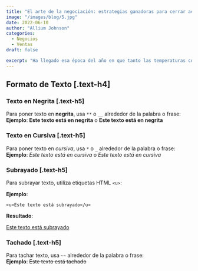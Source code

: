 ```yaml
---
title: "El arte de la negociación: estrategias ganadoras para cerrar acuerdos de negocio"
image: "/images/blog/5.jpg"
date: 2022-06-10
author: "Allium Johnson"
categories:
  - Negocios
  - Ventas
draft: false

excerpt: "Ha llegado esa época del año en que tanto las temperaturas como las facturas de electricidad comienzan a subir."
---
```


## Formato de Texto [.text-h4]

### Texto en Negrita [.text-h5]

Para poner texto en **negrita**, usa `**` o `__` alrededor de la palabra o frase:  
**Ejemplo**: **Este texto está en negrita** o **Este texto está en negrita**

### Texto en Cursiva [.text-h5]

Para poner texto en _cursiva_, usa `*` o `_` alrededor de la palabra o frase:  
**Ejemplo**: _Este texto está en cursiva_ o _Este texto está en cursiva_

### Subrayado [.text-h5]

Para subrayar texto, utiliza etiquetas HTML `<u>`:

**Ejemplo**:

`<u>Este texto está subrayado</u>`

**Resultado**:

<u>Este texto está subrayado</u>

### Tachado [.text-h5]

Para tachar texto, usa `~~` alrededor de la palabra o frase:  
**Ejemplo**: ~~Este texto está tachado~~
